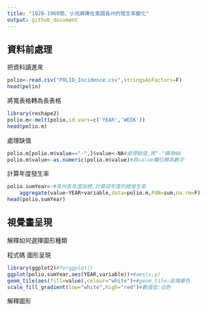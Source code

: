 ---
title: "1928-1969間，小兒麻痺在美國各州的發生率變化"
output: github_document
---

## 資料前處理

把資料讀進來
```{r}
polio<-read.csv("POLIO_Incidence.csv",stringsAsFactors=F)
head(polio)

```

將寬表格轉為長表格
```{r}
library(reshape2)
polio.m<-melt(polio,id.vars=c('YEAR','WEEK'))
head(polio.m)
```

處理缺值
```{r}
polio.m[polio.m$value=="-",]$value<-NA#處理缺值,將"-"轉為NA
polio.m$value<-as.numeric(polio.m$value)#將value欄位轉為數字
```

計算年度發生率
```{r}
polio.sumYear<-#各州各年度加總,計算該年度的總發生率
    aggregate(value~YEAR+variable,data=polio.m,FUN=sum,na.rm=F)
head(polio.sumYear)
```


## 視覺畫呈現
解釋如何選擇圖形種類

程式碼
圖形呈現
```{r}
library(ggplot2)#forggplot()
ggplot(polio.sumYear,aes(YEAR,variable))+#aes(x,y)
geom_tile(aes(fill=value),colour="white")+#geom_tile:區塊著色
scale_fill_gradient(low="white",high="red")#數值低:白色
```

解釋圖形